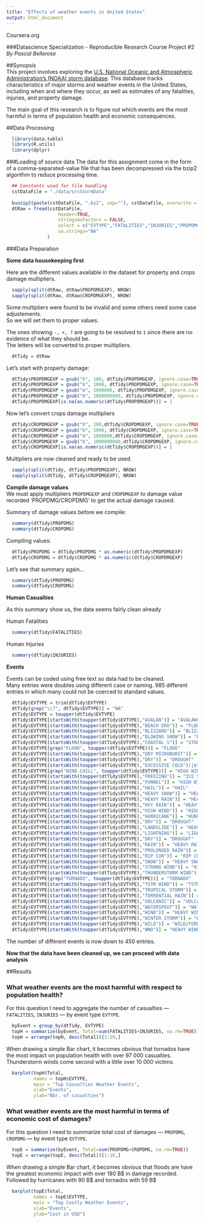 ```yaml
---
title: "Effects of weather events in United States"
output: html_document
---
```

Coursera.org  

###Datascience Specialization - Reproducible Research Course Project #2  
*By Pascal Bellerose*

##Synopsis  
This project involves exploring the [U.S. National Oceanic and Atmospheric Administration's (NOAA) storm database](https://d396qusza40orc.cloudfront.net/repdata%2Fdata%2FStormData.csv.bz2). This database tracks characteristics of major storms and weather events in the United States, including when and where they occur, as well as estimates of any fatalities, injuries, and property damage.  
  
The main goal of this research is to figure out which events are the most harmful in terms of population health and economic consequences.

##Data Processing
```r
  library(data.table)
  library(R.utils)
  library(dplyr)
```
###Loading of source data
The data for this assignment come in the form of a comma-separated-value file that has been decompressed via the bzip2 algorithm to reduce processing time.  

```r
  ## Constants used for file handling
  cstDataFile = "./data/srcStormData"
  
  bunzip2(paste(cstDataFile, ".bz2", sep=""), cstDataFile, overwrite = TRUE, remove = FALSE)
  dtRaw = fread(cstDataFile, 
                   header=TRUE, 
                   stringsAsFactors = FALSE, 
                   select = c("EVTYPE","FATALITIES","INJURIES","PROPDMG","PROPDMGEXP","CROPDMG","CROPDMGEXP"),
                   na.strings="NA"
               )

```
###Data Preparation  
  
**Some data housekeeping first**  
  
Here are the different values available in the dataset for property and crops damage multipliers.
```r
  sapply(split(dtRaw, dtRaw$PROPDMGEXP), NROW)
  sapply(split(dtRaw, dtRaw$CROPDMGEXP), NROW)
```
  
  
Some multipliers were found to be invalid and some others need some case adjustements.  
So we will set them to proper values.  
  
The ones showing `-, +, ?` are going to be resolved to `1` since there are no evidence of what they should be.  
The letters will be converted to proper multipliers.  
```r
  dtTidy = dtRaw                                                                    ##--Create Tidy Dataset
```
  
Let's start with property damage:  
```r
  dtTidy$PROPDMGEXP = gsub("h", 100, dtTidy$PROPDMGEXP, ignore.case=TRUE)           ## Hundreds
  dtTidy$PROPDMGEXP = gsub("k", 1000, dtTidy$PROPDMGEXP, ignore.case=TRUE)          ## Thousands
  dtTidy$PROPDMGEXP = gsub("m", 1000000, dtTidy$PROPDMGEXP, ignore.case=TRUE)       ## Millions
  dtTidy$PROPDMGEXP = gsub("b", 1000000000, dtTidy$PROPDMGEXP, ignore.case=TRUE)    ## Billions
  dtTidy$PROPDMGEXP[is.na(as.numeric(dtTidy$PROPDMGEXP))] = 1                       ## Special characters and zeros
```

Now let's convert crops damage multipliers
```r
  dtTidy$CROPDMGEXP = gsub("h", 100,dtTidy$CROPDMGEXP, ignore.case=TRUE)            ## Hundreds
  dtTidy$CROPDMGEXP = gsub("k", 1000, dtTidy$CROPDMGEXP, ignore.case=TRUE)          ## Thousands
  dtTidy$CROPDMGEXP = gsub("m", 1000000,dtTidy$CROPDMGEXP, ignore.case=TRUE)        ## Millions
  dtTidy$CROPDMGEXP = gsub("b", 1000000000,dtTidy$CROPDMGEXP, ignore.case=TRUE)     ## Billions
  dtTidy$CROPDMGEXP[is.na(as.numeric(dtTidy$CROPDMGEXP))] = 1                       ## Special characters and zeros
```

Multipliers are now cleaned and ready to be used.
```r
  sapply(split(dtTidy, dtTidy$PROPDMGEXP), NROW)
  sapply(split(dtTidy, dtTidy$CROPDMGEXP), NROW)
```
 
**Compile damage values**  
We must apply multipliers `PROPDMGEXP` and `CROPDMGEXP` to damage value recorded 'PROPDMG/CROPDMG' to get the actual damage caused.  
  
Summary of damage values before we compile:
```r
  summary(dtTidy$PROPDMG)
  summary(dtTidy$CROPDMG)
```
  
Compiling values:
```r
  dtTidy$PROPDMG = dtTidy$PROPDMG * as.numeric(dtTidy$PROPDMGEXP)
  dtTidy$CROPDMG = dtTidy$CROPDMG * as.numeric(dtTidy$CROPDMGEXP)
```
  
Let's see that summary again...
```r
  summary(dtTidy$PROPDMG)
  summary(dtTidy$CROPDMG)
```
  
    
    
**Human Casualties**  
  
As this summary show us, the data seems fairly clean already
  
Human Fatalities
```r
  summary(dtTidy$FATALITIES)
```
  
Human Injuries
```r
  summary(dtTidy$INJURIES)
```
  
    
    
**Events**  
  
Events can be coded using free text so data had to be cleaned.  
Many entries were doubles using different case or naming.
985 different entries in which many could not be coerced to standard values.
```r
  dtTidy$EVTYPE = trim(dtTidy$EVTYPE)
  dtTidy[grep("\\?", dtTidy$EVTYPE)] = "NA"
  dtTidy$EVTYPE = toupper(dtTidy$EVTYPE)
  dtTidy$EVTYPE[startsWith(toupper(dtTidy$EVTYPE),"AVALAN")] = "AVALANCHE"
  dtTidy$EVTYPE[startsWith(toupper(dtTidy$EVTYPE),"BEACH ERO")] = "FLOOD"
  dtTidy$EVTYPE[startsWith(toupper(dtTidy$EVTYPE),"BLIZZARD")] = "BLIZZARD"
  dtTidy$EVTYPE[startsWith(toupper(dtTidy$EVTYPE),"BLOWING SNOW")] = "BLIZZARD"
  dtTidy$EVTYPE[startsWith(toupper(dtTidy$EVTYPE),"COASTAL S")] = "STORM SURGE"
  dtTidy$EVTYPE[grep("FLOOD", toupper(dtTidy$EVTYPE))] = "FLOOD"
  dtTidy$EVTYPE[startsWith(toupper(dtTidy$EVTYPE),"DRY MICROBURST")] = "DRY MICROBURST"
  dtTidy$EVTYPE[startsWith(toupper(dtTidy$EVTYPE),"DRY")] = "DROUGHT"
  dtTidy$EVTYPE[startsWith(toupper(dtTidy$EVTYPE),"EXCESSIVE COLD")||startsWith(toupper(dtTidy$EVTYPE),"EXTREME COLD")||startsWith(toupper(dtTidy$EVTYPE),"EXTENDED COLD")] = "EXTREME COLD"
  dtTidy$EVTYPE[grep("WIND.CHILL", toupper(dtTidy$EVTYPE))] = "HIGH WIND"
  dtTidy$EVTYPE[startsWith(toupper(dtTidy$EVTYPE),"FREEZING")] = "ICE STORM"
  dtTidy$EVTYPE[startsWith(toupper(dtTidy$EVTYPE),"FUNNEL")] = "HIGH WIND"
  dtTidy$EVTYPE[startsWith(toupper(dtTidy$EVTYPE),"HAIL")] = "HAIL"
  dtTidy$EVTYPE[startsWith(toupper(dtTidy$EVTYPE),"HEAVY SNOW")] = "HEAVY SNOW"
  dtTidy$EVTYPE[startsWith(toupper(dtTidy$EVTYPE),"HEAVY RAIN")] = "HEAVY RAIN"
  dtTidy$EVTYPE[startsWith(toupper(dtTidy$EVTYPE),"HVY RAIN")] = "HEAVY RAIN"
  dtTidy$EVTYPE[startsWith(toupper(dtTidy$EVTYPE),"HIGH WIND")] = "HIGH WIND"
  dtTidy$EVTYPE[startsWith(toupper(dtTidy$EVTYPE),"HURRICANE")] = "HURRICANE"
  dtTidy$EVTYPE[startsWith(toupper(dtTidy$EVTYPE),"DRY")] = "DROUGHT"
  dtTidy$EVTYPE[startsWith(toupper(dtTidy$EVTYPE),"LANDSLIDE")] = "HEAVY RAIN"
  dtTidy$EVTYPE[startsWith(toupper(dtTidy$EVTYPE),"LIGHTNING")] = "LIGHTNING"
  dtTidy$EVTYPE[startsWith(toupper(dtTidy$EVTYPE),"DRY")] = "DROUGHT"
  dtTidy$EVTYPE[startsWith(toupper(dtTidy$EVTYPE),"RAIN")] = "HEAVY RAIN"
  dtTidy$EVTYPE[startsWith(toupper(dtTidy$EVTYPE),"PROLONGED RAIN")] = "DROUGHT"
  dtTidy$EVTYPE[startsWith(toupper(dtTidy$EVTYPE),"RIP CUR")] = "RIP CURRENTS"
  dtTidy$EVTYPE[startsWith(toupper(dtTidy$EVTYPE),"SNOW")] = "HEAVY SNOW"
  dtTidy$EVTYPE[startsWith(toupper(dtTidy$EVTYPE),"STRONG WIND")] = "HIGH WIND"
  dtTidy$EVTYPE[startsWith(toupper(dtTidy$EVTYPE),"THUNDERSTORM WIND")] = "TSTM WIND"
  dtTidy$EVTYPE[grep("TORNADO", toupper(dtTidy$EVTYPE))] = "TORNADO"
  dtTidy$EVTYPE[startsWith(toupper(dtTidy$EVTYPE),"TSTM WIND")] = "TSTM WIND"
  dtTidy$EVTYPE[startsWith(toupper(dtTidy$EVTYPE),"TROPICAL STORM")] = "TROPICAL STORM"
  dtTidy$EVTYPE[startsWith(toupper(dtTidy$EVTYPE),"TORRENTIAL RAIN")] = "HEAVY RAIN"
  dtTidy$EVTYPE[startsWith(toupper(dtTidy$EVTYPE),"VOLCANIC")] = "VOLCANIC ASH"
  dtTidy$EVTYPE[startsWith(toupper(dtTidy$EVTYPE),"WATERSPOUT")] = "WATERSPOUT"
  dtTidy$EVTYPE[startsWith(toupper(dtTidy$EVTYPE),"WIND")] = "HEAVY WIND"
  dtTidy$EVTYPE[startsWith(toupper(dtTidy$EVTYPE),"WINTER STORM")] = "WINTER STORM"
  dtTidy$EVTYPE[startsWith(toupper(dtTidy$EVTYPE),"WILD")] = "WILD/FOREST FIRE"
  dtTidy$EVTYPE[startsWith(toupper(dtTidy$EVTYPE),"WND")] = "HEAVY WIND"
```
    
  
The number of different events is now down to 450 entries.  
  
  
**Now that the data have been cleaned up, we can proceed with data analysis  **
  
    
##Results  
  
  
### What weather events are the most harmful with respect to population health?

For this question I need to aggregate the number of casualties --- `FATALITIES`, `INJURIES` --- by event type `EVTYPE`.

```r
  byEvent = group_by(dtTidy, EVTYPE)
  topH = summarize(byEvent, Total=sum(FATALITIES+INJURIES, na.rm=TRUE))
  topH = arrange(topH, desc(Total))[1:10,]
```

When drawing a simple Bar chart, it becomes obvious that tornados have the most impact on population health with over 97 000 casualties.  Thunderstorm winds come second with a little over 10 000 victims.
```r
  barplot(topH$Total, 
          names = topH$EVTYPE, 
          main = "Top Casualties Weather Events", 
          xlab="Events", 
          ylab="Nbr. of casualties")
```


### What weather events are the most harmful in terms of economic cost of damages?

For this question I need to summarize total cost of damages --- `PROPDMG`, `CROPDMG` --- by event type `EVTYPE`.
```r
  topE = summarize(byEvent, Total=sum(PROPDMG+CROPDMG, na.rm=TRUE))
  topE = arrange(topE, desc(Total))[1:10,]
```
  
When drawing a simple Bar chart, it becomes obvious that floods are have the greatest economic impact with over 180 B\$ in damage recorded.  Followed by hurricanes with 90 B\$ and tornados with 59 B\$
```r
  barplot(topE$Total, 
          names = topE$EVTYPE, 
          main = "Top Costly Weather Events", 
          xlab="Events", 
          ylab="Cost in USD")
```

